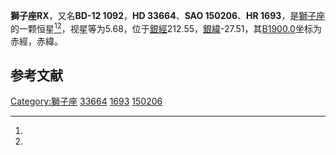 {{Starbox begin
| name = 獅子座RX
}}
{{Starbox observe
| epoch = [[J2000.0|J2000.0]]
| constell = [[獅子座|獅子座]]<ref name=SIMBAD>{{cite web
 | url=http://simbad.u-strasbg.fr/simbad/sim-id?Ident=HR+1693
 | title=Pulsating variable Star
 | publisher=Centre de Données astronomiques de Strasbourg
 | work=SIMBAD
 | accessdate=2012-07-13
 | archive-date=2016-03-19
 | archive-url=https://web.archive.org/web/20160319025103/http://simbad.u-strasbg.fr/simbad/sim-id?Ident=HR+1693
 | dead-url=no
 }}</ref><ref name=DATA>{{cite web
 | url=http://vizier.u-strasbg.fr/viz-bin/VizieR-5?-out.add=.&-source=5050&-corr=PK=HR&-out.max=9999&HR=1693
 | title =VizieR Detailed Page
 | accessdate=2012-07-13}}</ref>
| 星官 = 
| ra = {{RA|5|11|22.8}}<ref name=SIMBAD /><ref name=DATA />
| dec = {{DEC|-11|50|57}}<ref name=SIMBAD /><ref name=DATA />
| appmag_v = 5.68<ref name=SIMBAD /><ref name=DATA />
}}
{{Starbox character
| class = M6III<ref name=SIMBAD /><ref name=DATA />
| b-v = 1.46<ref name=SIMBAD /><ref name=DATA />
| u-b = 1.23<ref name=SIMBAD /><ref name=DATA />
| r-i = <ref name=SIMBAD /><ref name=DATA />
| variable = 
}}
{{Starbox astrometry
| radial_v = 1.23
| prop_mo_ra = 46
| parallax = 
| p_error = 
}}
{{Starbox catalog
| names =BD-12 1092，[[SAO星表|SAO]] 150206，[[HD星表|HD]] 33664，[[HR星表|HR]] 1693}}
{{Starbox reference |Simbad=HR+1693}}
{{Starbox end}}

'''獅子座RX'''，又名'''BD-12 1092'''，'''HD 33664'''、'''SAO 150206'''、'''HR 1693'''，是[[獅子座|獅子座]]的一颗恒星<ref name=SIMBAD /><ref name=DATA />，视星等为5.68，位于[[銀道座標系|銀經]]212.55，[[銀道座標系|銀緯]]-27.51，其[[B1900.0|B1900.0]]坐标为赤經{{RA|5|6|42.8}}，赤緯{{DEC|-11|-27.51|25}}。

== 参考文献 ==
{{reflist}}

{{star-stub}}

{{獅子座恒星}}
[[Category:獅子座|Category:獅子座]]
[[Category:HD和HDE天體|33664]]
[[Category:HR天體|1693]]
[[Category:SAO天體|150206]]